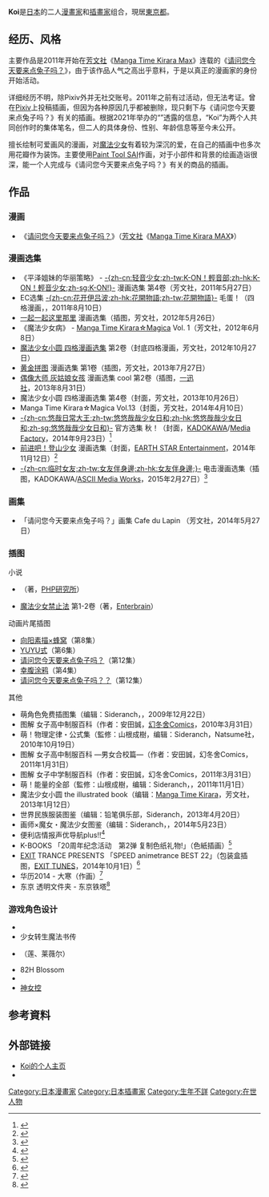 {{multiple issues|
{{expert|subject=漫畫家|time=2019-05-08T04:04:03+00:00}}
{{original research|time=2019-05-08T04:04:03+00:00}}
{{roughtranslation|time=2019-05-08T04:04:03+00:00}}
{{WP|ACG|time=2016-12-10T06:12:22+00:00}}
}}
{{Infobox comics creator
| 名稱 = Koi
| 外文名 = 
| 外文 = 
| 圖片 = 
| 圖片尺寸 = 
| 圖片簡介 = 
| 本名 = 
| 日文名稱 = 
| 平假名 = こい
| 羅馬拼音 = Koi
| 筆名 = Koi
| 出生日期 = 
| 出生地點 = 
| 逝世日期 = 
| 逝世地點 = 
| 國籍 = {{JPN}}
| 職業 = [[漫畫家|漫畫家]]、[[插畫家|插畫家]]
| 稱號 = 
| 活動開始 = 
| 活動結束 = 
| 類型 = [[百合向|百合向]]
| 出道作品 = 《[[請問您今天要來點兔子嗎？|請問您今天要來點兔子嗎？]]》
| 代表作 = 《[[請問您今天要來點兔子嗎？|請問您今天要來點兔子嗎？]]》
| 合作人 = 
| 配偶 = 
| 兒女 = 
| 親屬 = 
| 獎項 = 
| 簽名 = 
| 網站 = 
| module = 
}}

'''Koi'''是[[日本|日本]]的二人[[漫畫家|漫畫家]]和[[插畫家|插畫家]]组合，現居[[東京都|東京都]]。

== 经历、风格 ==
主要作品是2011年开始在[[芳文社|芳文社]]《[[Manga_Time_Kirara_Max|Manga Time Kirara Max]]》连载的《[[请问您今天要来点兔子吗？|请问您今天要来点兔子吗？]]》，由于该作品人气之高出乎意料，于是以真正的漫画家的身份开始活动。

详细经历不明，除Pixiv外并无社交账号。2011年之前有过活动，但无法考证。曾在[[Pixiv|Pixiv]]上投稿插画，但因为各种原因几乎都被删除，现只剩下与《请问您今天要来点兔子吗？》有关的插画。根据2021年举办的“{{lang|ja|ご注文はうさぎですか?展 Café Lumière}}”透露的信息，“Koi”为两个人共同创作时的集体笔名，但二人的具体身份、性别、年龄信息等至今未公开。

擅长绘制可爱画风的漫画，对[[魔法少女|魔法少女]]有着较为深沉的爱，在自己的插画中也多次用花瓣作为装饰。主要使用[[Paint_Tool_SAI|Paint Tool SAI]]作画，对于小部件和背景的绘画造诣很深，能一个人完成与《请问您今天要来点兔子吗？》有关的商品的插画。

== 作品 ==
=== 漫画 ===
* 《[[请问您今天要来点兔子吗？|请问您今天要来点兔子吗？]]》（[[芳文社|芳文社]]《[[Manga_Time_Kirara_MAX|Manga Time Kirara MAX]]》）

=== 漫画选集 ===
* 《平泽姐妹的华丽策略》 - [[K-ON！輕音部|-{zh-cn:轻音少女;zh-tw:K-ON！輕音部;zh-hk:K-ON！輕音少女;zh-sg:K-ON!}-]] 漫画选集 第4卷（芳文社，2011年5月27日）
* EC选集 [[花開物語|-{zh-cn:花开伊吕波;zh-hk:花開物語;zh-tw:花開物語}-]] 毛蛋！（四格漫画，{{tsl|ja|角川グループパブリッシング|角川集团控股}}，2011年8月10日）
* [[一起一起这里那里|一起一起这里那里]] 漫画选集（插图，芳文社，2012年5月26日）
* 《魔法少女病》 - [[魔法少女小圓漫畫作品#MANGA_TIME_KIRARA_MAGICA|Manga Time Kirara☆Magica]] Vol. 1（芳文社，2012年6月8日）
* [[魔法少女小圓漫畫作品#画漫画集|魔法少女小圆 四格漫画选集]] 第2卷（封底四格漫画，芳文社，2012年10月27日）
* [[黄金拼图|黄金拼图]] 漫画选集 第1卷（插图，芳文社，2013年7月27日）
* [[偶像大师_灰姑娘女孩|偶像大师 灰姑娘女孩]] 漫画选集 cool 第2卷（插图，[[一迅社|一迅社]]，2013年8月31日）
* 魔法少女小圆 四格漫画选集 第4卷（封面，芳文社，2013年10月26日）
* Manga Time Kirara☆Magica Vol.13（封面，芳文社，2014年4月10日）
* [[悠悠哉哉少女日和|-{zh-cn:悠哉日常大王;zh-tw:悠悠哉哉少女日和;zh-hk:悠悠哉哉少女日和;zh-sg:悠悠哉哉少女日和}-]] 官方选集 秋！（封面，[[KADOKAWA|KADOKAWA]]/[[Media_Factory|Media Factory]]，2014年9月23日）<ref>{{cite news |url=http://natalie.mu/comic/news/126767 |script-title=ja:「のんのんびより」アンソロ、カバーはKoi] |publisher=[[Natalie_(网站)|Comic Natalie]] |language=ja |date=2014-09-23 |accessdate=2016-12-18 |archive-date=2016-03-04 |archive-url=https://web.archive.org/web/20160304100221/http://natalie.mu/comic/news/126767 |dead-url=no }}</ref>
* [[前进吧！登山少女|前进吧！登山少女]] 漫画选集（封面，[[EARTH_STAR_Entertainment|EARTH STAR Entertainment]]，2014年11月12日）<ref>{{cite news |url=http://natalie.mu/comic/news/130950 |script-title=ja:「ヤマノススメ」アンソロにKoi、目黒三吉、はっとりみつるら参加 |publisher=Comic Natalie |language=ja |date=2014-11-11 |accessdate=2016-12-18 |archive-date=2020-10-24 |archive-url=https://web.archive.org/web/20201024065025/https://natalie.mu/comic/news/130950 |dead-url=no }}</ref>
* [[临时女友|-{zh-cn:临时女友;zh-tw:女友伴身邊;zh-hk:女友伴身邊;}-]] 电击漫画选集（插图，KADOKAWA/[[ASCII_Media_Works|ASCII Media Works]]，2015年2月27日）<ref>{{cite web |url=http://dengekionline.com/elem/000/001/013/1013398/ |script-title=ja:『ガールフレンド（仮）』初の公式コミックアンソロジーが2月27日に発売！ 28日にはビジュアルブックも登場 |publisher=电击在线 |language=ja |date=2015-02-28 |accessdate=2016-12-18 |archive-date=2019-02-05 |archive-url=https://web.archive.org/web/20190205153939/http://dengekionline.com/elem/000/001/013/1013398/ |dead-url=no }}</ref>

=== 画集 ===
* 「请问您今天要来点兔子吗？」画集 Cafe du Lapin （芳文社，2014年5月27日） 

=== 插图 ===
; 小说
* {{tsl|ja|忍ビノエデン|忍ビノエデン|忍ビノエデン 新月国不死民乃役}}（{{tsl|ja|中村啓}}著，[[PHP研究所|PHP研究所]]）
* [[魔法少女禁止法|魔法少女禁止法]] 第1-2卷（{{tsl|ja|伊藤ヒロ|伊藤广}}著，[[Enterbrain|Enterbrain]]） 

; 动画片尾插图
* [[向阳素描_(动画)|向阳素描×蜂窝]]（第8集） 
* [[YUYU式|YUYU式]]（第6集） 
* [[请问您今天要来点兔子吗？|请问您今天要来点兔子吗？]]（第12集）
* [[幸腹涂鸦|幸腹涂鸦]]（第4集）
* [[请问您今天要来点兔子吗？？|请问您今天要来点兔子吗？？]]（第12集）

; 其他
* 萌角色免费插图集（编辑：Sideranch，{{tsl|ja|ナツメ社|Natsume社}}，2009年12月22日）
* 图解 女子高中制服百科（作者：安田誠，[[幻冬舍Comics|幻冬舍Comics]]，2010年3月31日）
* 萌！物理定律・公式集（監修：山根成樹，编辑：Sideranch，Natsume社，2010年10月19日）
* 图解 女子高中制服百科 ―男女合校篇―（作者：安田誠，幻冬舍Comics，2011年1月31日）
* 图解 女子中学制服百科（作者：安田誠，幻冬舍Comics，2011年3月31日）
* 萌！能量的全部（監修：山根成樹，编辑：Sideranch，{{tsl|ja|ぶんか社|文华社}}，2011年11月1日）
* 魔法少女小圆 the illustrated book（编辑：[[Manga_Time_Kirara|Manga Time Kirara]]，芳文社，2013年1月12日）
* 世界民族服装图鉴（编辑：铅笔俱乐部，Sideranch，2013年4月20日）
* 画师×魔女・魔法少女图鉴（编辑：Sideranch，{{tsl|ja|エムディエヌコーポレーション|MdN公司}}，2014年5月23日）
* 便利店情报声优导航plus!!<ref>{{cite web |url=https://itunes.apple.com/jp/app/konbini-qing-bao-sheng-younabipurasu!!/id464676139?mt=8 |script-title=ja:コンビニ情報声優ナビプラス!!(女子版) |publisher=iTunes |language=ja |accessdate=2016-12-18 |archive-date=2017-04-02 |archive-url=https://web.archive.org/web/20170402144023/https://itunes.apple.com/jp/app/konbini-qing-bao-sheng-younabipurasu!!/id464676139?mt=8 |dead-url=no }}</ref>
* K-BOOKS 「20周年纪念活动　第2弹 复制色纸礼物!」（色紙插画）<ref>{{cite web |url=http://www.k-books.co.jp/news/2014/1011/#02 |script-title=ja:20周年記念イベント 第2弾 複製色紙プレゼント! |publisher=K-BOOKS |language=ja |date=2014-10-11 |accessdate=2016-12-18 |archive-date=2016-05-24 |archive-url=https://web.archive.org/web/20160524210758/http://www.k-books.co.jp/news/2014/1011/#02 |dead-url=no }}</ref>
* [[EXIT|EXIT]] TRANCE PRESENTS 「SPEED animetrance BEST 22」（包装盒插图，[[EXIT_TUNES|EXIT TUNES]]，2014年10月1日）<ref>{{cite web |url=http://anitra.jp/title/22.html |script-title=ja:EXIT TRANCE PRESENTS SPEED アニメトランス BEST 22 |publisher=EXIT TRANCE SPEED animetrance BEST |language=ja |accessdate=2016-12-18 |archive-date=2020-06-24 |archive-url=https://web.archive.org/web/20200624062415/http://www.anitra.jp/title/22.html |dead-url=no }}</ref>
* 华历2014 - 大寒（作画）<ref>{{cite web |url=http://stylus-inc.jugem.jp/?eid=476 |script-title=ja:華暦紹介 |publisher=Stylus |language=ja |date=2014-02-16 |accessdate=2016-12-18 |archive-date=2016-11-04 |archive-url=https://web.archive.org/web/20161104021601/http://stylus-inc.jugem.jp/?eid=476 |dead-url=no }}</ref>
* 东京 透明文件夹 - 东京铁塔<ref>{{cite web |url=http://colorful-works.jp/product-list/lineup/tokyo-clearfilefolder/ |script-title=ja:東京 クリアファイルセット |publisher=Colorful Works |language=ja |accessdate=2017-02-16 |archive-date=2018-09-02 |archive-url=https://web.archive.org/web/20180902022042/http://colorful-works.jp/product-list/lineup/tokyo-clearfilefolder/ |dead-url=no }}</ref>

=== 游戏角色设计 ===
* {{tsl|ja|秘書コレクション|秘书收藏}}
* 少女转生魔法书传
* {{tsl|ja|萌え萌え大戦争☆げんだいばーん|萌萌大战争}}（莲、莱薇尔）
* 82H Blossom
* {{tsl|ja|城姫クエスト|城姬Quest}}
* [[神女控|神女控]]

== 参考資料 ==
{{reflist|2}}

== 外部链接 ==
* [http://exofthanks.wixsite.com/extremity-of-thanks Koi的个人主页] {{Wayback|url=http://exofthanks.wixsite.com/extremity-of-thanks |date=20210114120208 }}{{ja icon}}
* {{Pixiv|330328|Koi}}
{{DEFAULTSORT:Koi}}
{{Normdaten}}
[[Category:日本漫畫家|Category:日本漫畫家]]
[[Category:日本插畫家|Category:日本插畫家]]
[[Category:生年不詳|Category:生年不詳]]
[[Category:在世人物|Category:在世人物]]
